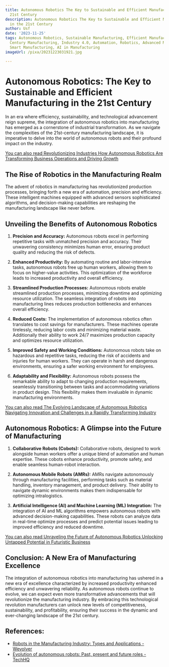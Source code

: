 ```yaml
---
title: Autonomous Robotics The Key to Sustainable and Efficient Manufacturing in the
  21st Century
description: Autonomous Robotics The Key to Sustainable and Efficient Manufacturing
  in the 21st Century
author: Usf
date: '2023-11-25'
tags: Autonomous Robotics, Sustainable Manufacturing, Efficient Manufacturing, 21st
  Century Manufacturing, Industry 4.0, Automation, Robotics, Advanced Manufacturing,
  Smart Manufacturing, AI in Manufacturing
imageUrl: /pixa/20231223031921.jpg

---
```

# Autonomous Robotics: The  Key to Sustainable and Efficient Manufacturing in the 21st  Century

In  an era where efficiency, sustainability, and technological advancement reign supreme, the  integration of autonomous  robotics into manufacturing  has emerged as a cornerstone  of industrial transformation. As we navigate the complexities of the  21st-century manufacturing landscape, it is imperative to delve into the world of autonomous  robots and their profound impact on the industry.

[You can also read Revolutionizing Industries How Autonomous Robotics Are  Transforming  Business Operations and  Driving Growth](Revolutionizing%20Industries%20How%20Autonomous%20Robotics%20Are%20Transforming%20Business%20Operations%20and%20Driving%20Growth)


## The Rise of Robotics in the Manufacturing Realm

The advent  of robotics in manufacturing has revolutionized production processes, bringing forth a  new era of automation, precision and efficiency. These intelligent machines equipped  with advanced sensors sophisticated algorithms, and decision-making capabilities are reshaping the manufacturing landscape like never before.

##  Unveiling the Benefits of Autonomous Robotics

1. **Precision and Accuracy:** Autonomous robots excel in performing repetitive tasks with unmatched precision and accuracy. Their  unwavering consistency minimizes human error, ensuring product quality and reducing the risk of defects.

2.  **Enhanced Productivity:** By automating  routine and labor-intensive tasks,  autonomous robots  free up human workers, allowing them to focus on  higher-value activities. This  optimization of  the workforce leads to increased productivity and overall efficiency.

3. **Streamlined Production Processes:** Autonomous robots  enable streamlined production processes, minimizing downtime and  optimizing resource utilization. The seamless integration of robots into manufacturing lines reduces production bottlenecks  and enhances overall efficiency.

4. **Reduced Costs:** The implementation of  autonomous robotics often translates to cost savings for  manufacturers.  These machines operate tirelessly, reducing labor costs and minimizing material waste. Additionally their ability to work 24/7 maximizes production capacity and optimizes resource utilization.

5. **Improved Safety and  Working Conditions:**  Autonomous robots take on hazardous and repetitive tasks,  reducing the risk of accidents and  injuries for human workers.  They can operate in harsh and dangerous environments, ensuring a safer working environment for employees.

6. **Adaptability and Flexibility:** Autonomous robots possess the remarkable ability to  adapt  to changing production requirements, seamlessly transitioning between tasks and accommodating variations in product design. This flexibility makes  them invaluable in dynamic  manufacturing environments.

[You can also read The Evolving Landscape of Autonomous Robotics Navigating Innovation and Challenges in a Rapidly Transforming  Industry](The%20Evolving%20Landscape%20of%20Autonomous%20Robotics%20Navigating%20Innovation%20and%20Challenges%20in%20a%20Rapidly%20Transforming%20Industry)


## Autonomous Robotics: A Glimpse into the Future of Manufacturing

1. **Collaborative Robots (Cobots):** Collaborative robots, designed to work alongside human workers offer a unique blend of automation and human expertise. These cobots enhance productivity, promote safety, and enable  seamless human-robot interaction.

2.  **Autonomous Mobile Robots (AMRs):** AMRs navigate autonomously through manufacturing facilities, performing tasks such as material handling, inventory management, and product delivery. Their ability  to navigate dynamic environments makes them indispensable for optimizing intralogistics.

3. **Artificial Intelligence (AI)  and Machine Learning (ML) Integration:** The integration of AI and  ML algorithms  empowers autonomous robots with advanced  decision-making capabilities. These robots can analyze data  in real-time optimize processes and predict potential issues leading to improved efficiency and reduced  downtime.

[You can also read Unraveling the Future of  Autonomous Robotics Unlocking Untapped Potential in Futuristic Business](Unraveling%20the%20Future%20of%20Autonomous%20Robotics%20Unlocking%20Untapped%20Potential%20in%20Futuristic%20Business)


## Conclusion: A New Era of Manufacturing  Excellence

The integration of autonomous robotics into manufacturing has ushered in a new era  of excellence characterized by increased productivity enhanced efficiency and unwavering reliability. As  autonomous robots continue to evolve, we can expect even more transformative advancements that will revolutionize the  manufacturing industry. By embracing this technological revolution manufacturers can unlock new levels of competitiveness, sustainability,  and profitability, ensuring their success in the dynamic and ever-changing landscape  of the 21st century.

## References:
- [Robots in the Manufacturing Industry: Types and Applications - Wevolver](https://www.wevolver.com/article/robots-in-the-manufacturing-industry-types-and-applications)
- [Evolution of autonomous robots: Past, present and future roles - TechHQ](https://techhq.com/2023/11/evolution-of-autonomous-robots-past-present-and-future-roles/)
